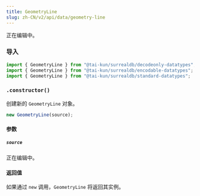 ```yaml
---
title: GeometryLine
slug: zh-CN/v2/api/data/geometry-line
---
```



正在编辑中。

### 导入

```ts
import { GeometryLine } from "@tai-kun/surrealdb/decodeonly-datatypes";
import { GeometryLine } from "@tai-kun/surrealdb/encodable-datatypes";
import { GeometryLine } from "@tai-kun/surrealdb/standard-datatypes";
```

### `.constructor()`

创建新的 `GeometryLine` 对象。

```ts
new GeometryLine(source);
```

#### 参数

##### `source`

正在编辑中。

#### 返回值

如果通过 `new` 调用，`GeometryLine` 将返回其实例。
